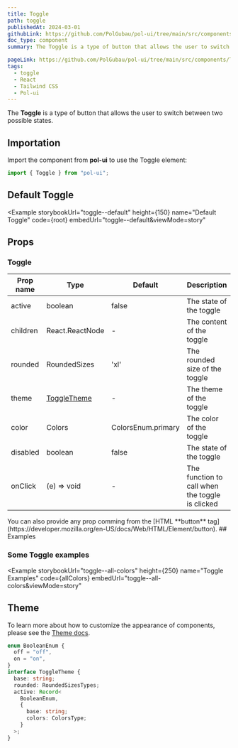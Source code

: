 ```yaml
---
title: Toggle
path: toggle
publishedAt: 2024-03-01
githubLink: https://github.com/PolGubau/pol-ui/tree/main/src/components/Toggle
doc_type: component
summary: The Toggle is a type of button that allows the user to switch between two possible states.

pageLink: https://github.com/PolGubau/pol-ui/tree/main/src/components/Toggle
tags:
  - toggle
  - React
  - Tailwind CSS
  - Pol-ui
---
```




The **Toggle** is a type of button that allows the user to switch between two possible states.

## Importation

Import the component from **pol-ui** to use the Toggle element:

```jsx
import { Toggle } from "pol-ui";
```

## Default Toggle

<Example
  storybookUrl="toggle--default"
  height={150}
  name="Default Toggle"
  code={root}
  embedUrl="toggle--default&viewMode=story"
>
  <RootCode />
</Example>

## Props

### Toggle

| Prop name | Type                  | Default            | Description                                     |
| --------- | --------------------- | ------------------ | ----------------------------------------------- |
| active    | boolean               | false              | The state of the toggle                         |
| children  | React.ReactNode       | -                  | The content of the toggle                       |
| rounded   | RoundedSizes          | 'xl'               | The rounded size of the toggle                  |
| theme     | [ToggleTheme](#theme) | -                  | The theme of the toggle                         |
| color     | Colors                | ColorsEnum.primary | The color of the toggle                         |
| disabled  | boolean               | false              | The state of the toggle                         |
| onClick   | (e) => void           | -                  | The function to call when the toggle is clicked |

<Callout emoji="💡">
  You can also provide any prop comming from the [HTML **button**
  tag](https://developer.mozilla.org/en-US/docs/Web/HTML/Element/button).
</Callout>
## Examples

### Some Toggle examples

<Example
  storybookUrl="toggle--all-colors"
  height={250}
  name="Toggle Examples"
  code={allColors}
  embedUrl="toggle--all-colors&viewMode=story"
>
  <AllColorsCode />
</Example>

## Theme

To learn more about how to customize the appearance of components, please see the [Theme docs](/docs/theming).

```ts
enum BooleanEnum {
  off = "off",
  on = "on",
}
interface ToggleTheme {
  base: string;
  rounded: RoundedSizesTypes;
  active: Record<
    BooleanEnum,
    {
      base: string;
      colors: ColorsType;
    }
  >;
}
```
